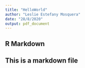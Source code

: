 ```yaml
---
title: "HelloWorld"
author: "Leslie Estefany Mosquera"
date: "28/8/2020"
output: pdf_document
---
```


## R Markdown

## This is a markdown file
